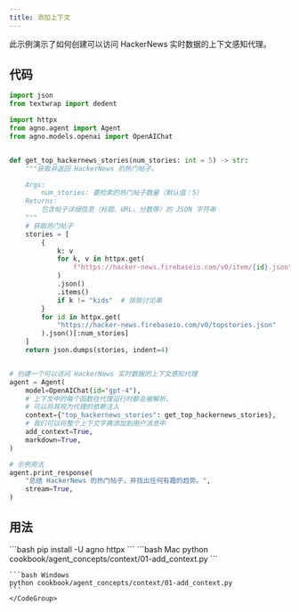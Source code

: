 ```yaml
---
title: 添加上下文
---
```


此示例演示了如何创建可以访问 HackerNews 实时数据的上下文感知代理。

## 代码

```python cookbook/agent_concepts/context/01-add_context.py
import json
from textwrap import dedent

import httpx
from agno.agent import Agent
from agno.models.openai import OpenAIChat


def get_top_hackernews_stories(num_stories: int = 5) -> str:
    """获取并返回 HackerNews 的热门帖子。

    Args:
        num_stories: 要检索的热门帖子数量（默认值：5）
    Returns:
        包含帖子详细信息（标题、URL、分数等）的 JSON 字符串
    """
    # 获取热门帖子
    stories = [
        {
            k: v
            for k, v in httpx.get(
                f"https://hacker-news.firebaseio.com/v0/item/{id}.json"
            )
            .json()
            .items()
            if k != "kids"  # 排除讨论串
        }
        for id in httpx.get(
            "https://hacker-news.firebaseio.com/v0/topstories.json"
        ).json()[:num_stories]
    ]
    return json.dumps(stories, indent=4)


# 创建一个可以访问 HackerNews 实时数据的上下文感知代理
agent = Agent(
    model=OpenAIChat(id="gpt-4"),
    # 上下文中的每个函数在代理运行时都会被解析，
    # 可以将其视为代理的依赖注入
    context={"top_hackernews_stories": get_top_hackernews_stories},
    # 我们可以将整个上下文字典添加到用户消息中
    add_context=True,
    markdown=True,
)

# 示例用法
agent.print_response(
    "总结 HackerNews 的热门帖子，并找出任何有趣的趋势。",
    stream=True,
)
```

## 用法

<Steps>
  <Snippet file="create-venv-step.mdx" />

  <Step title="安装库">
    ```bash
    pip install -U agno httpx
    ```
  </Step>

  <Step title="运行示例">
    <CodeGroup>
    ```bash Mac
    python cookbook/agent_concepts/context/01-add_context.py
    ```

    ```bash Windows
    python cookbook/agent_concepts/context/01-add_context.py
    ```
    </CodeGroup>
  </Step>
</Steps>